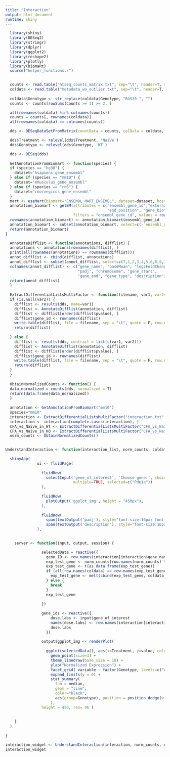 ```yaml
---
title: "Interaction"
output: html_document
runtime: shiny
---
```


```r

  library(shiny)  
  library(DESeq2)
  library(stringr)
  library(dplyr)
  library(ggplot2)
  library(reshape2)
  library(plotly)
  library(biomaRt)
  source("helper_functions.r")

  
  counts <- read.table("htseq_counts_matrix.txt", sep="\t", header=T, row.names=1)
  coldata <- read.table("metadata_wo_outlier.txt", sep="\t", header=T, row.names=1)
  
  coldata$Genotype <- str_replace(coldata$Genotype, "RGS20_", "") 
  counts <- counts[rowSums(counts >= 1) >= 2, ]

  all(rownames(coldata) %in% colnames(counts))
  counts = counts[, rownames(coldata)]
  all(rownames(coldata) == colnames(counts))

  dds <- DESeqDataSetFromMatrix(countData = counts, colData = coldata, design = ~ Genotype + Treatment + Genotype:Treatment)

  dds$Treatment <- relevel(dds$Treatment, 'Naive')
  dds$Genotype <- relevel(dds$Genotype, 'WT')

  dds <- DESeq(dds)
  
  GetAnnotationFromBiomart <- function(species) {
  if (species == "hg38") {
    dataset="hsapiens_gene_ensembl"
  } else if (species == "mm10") {
    dataset="mmusculus_gene_ensembl"  
  } else if (species == "rn6") {
    dataset="rnorvegicus_gene_ensembl"
  }
  mart <- useMart(biomart="ENSEMBL_MART_ENSEMBL", dataset=dataset, host="aug2017.archive.ensembl.org")
  annotation_biomart <- getBM(attributes = c("ensembl_gene_id","external_gene_name","chromosome_name","start_position", 
                                             "end_position", "gene_biotype", "description"), 
                              filters = "ensembl_gene_id", values = rownames(dds), mart = mart) 
  rownames(annotation_biomart) <- annotation_biomart$ensembl_gene_id
  annotation_biomart <- subset(annotation_biomart, select=c(-`ensembl_gene_id`))
  return(annotation_biomart)
}

  AnnotateDifflist <- function(annotations, difflist) {
  annotations <- annotations[rownames(difflist), ]
  print(all(rownames(annotations) == rownames(difflist)))
  annot_difflist <- cbind(difflist, annotations)
  annot_difflist <- subset(annot_difflist, select=c(7,1,2,3,4,5,6,8,9,10,11,12))
  colnames(annot_difflist) <- c("gene_name", "baseMean", "log2FoldChange", "lfcSE", "stat", "pvalue", 
                                "padj", "chromosome", "gene_start",
                                "gene_end", "gene_type", "description")
  return(annot_difflist)
  }
  
  ExtractDifferentialListsMultiFactor <- function(filename, var1, var2=NULL) {
  if (is.null(var2)) {
    difflist <- results(dds, name=var1)
    difflist <- AnnotateDifflist(annotation, difflist) 
    difflist <- difflist[order(difflist$pvalue), ]
    difflist$gene_id <- rownames(difflist)
    write.table(difflist, file = filename, sep = "\t", quote = F, row.names=F)
    return(difflist)
    
  } else {
    difflist <- results(dds, contrast = list(c(var1, var2)))
    difflist <- AnnotateDifflist(annotation, difflist) 
    difflist <- difflist[order(difflist$pvalue), ]
    difflist$gene_id <- rownames(difflist)
    write.table(difflist, file = filename, sep = "\t", quote = F, row.names=F)
    return(difflist)
  }
  }
  
  ObtainNormalizedCounts <- function() {
  data_normalized = counts(dds, normalized = T)
  return(data.frame(data_normalized))
  }
  
  annotation <- GetAnnotationFromBiomart("mm10")
  species="mm10"
  interaction <- ExtractDifferentialListsMultiFactor("interaction.txt", "GenotypeKO.TreatmentCFA") 
  interaction <- interaction[complete.cases(interaction), ] 
  CFA_vs_Naive_in_WT <- ExtractDifferentialListsMultiFactor("CFA_vs_Naive_in_WT.txt", "Treatment_CFA_vs_Naive") 
  CFA_vs_Naive_in_KO <- ExtractDifferentialListsMultiFactor("CFA_vs_Naive_in_KO.txt", "Treatment_CFA_vs_Naive", "GenotypeKO.TreatmentCFA") 
  norm_counts <- ObtainNormalizedCounts()
  
```




```r
UnderstandInteraction <- function(interaction_list, norm_counts, coldata) {

  shinyApp(
              ui <- fluidPage(
                
                fluidRow(
                  selectInput('gene_of_interest', 'Choose gene:', choices=interaction$gene_name,
                              multiple=TRUE, selected=c("Pde1a"))
                ),
                
                fluidRow(
                  plotOutput('ggplot_img', height = "450px"),
                ),
                
                fluidRow(
                  span(textOutput('padj'), style="font-size:16px; font-style: bold"),
                  span(textOutput('description'), style="font-size:16px; font-style: bold"))
              ),
    

    server <- function(input, output, session) {

                selectedData = reactive({
                  gene_ID <- row.names(interaction[interaction$gene_name %in% input$gene_of_interest, ])
                  exp_test_gene <- norm_counts[row.names(norm_counts) %in% gene_ID, ]
                  exp_test_gene <- t(as.data.frame(exp_test_gene))
                  if (all(row.names(coldata) == row.names(exp_test_gene))) {
                    exp_test_gene <- melt(cbind(exp_test_gene, coldata))
                  } else {
                    break
                  }
                  exp_test_gene
                  
                })
                
                gene_ids <- reactive({
                    dose.labs <- input$gene_of_interest
                    names(dose.labs) <- row.names(interaction[interaction$gene_name %in% input$gene_of_interest, ])
                    dose.labs
                  })
                
                output$ggplot_img <- renderPlot(
                  
                  ggplot(selectedData(), aes(x=Treatment, y=value, color=Treatment)) +
                    geom_point(size=3) + 
                    theme_linedraw(base_size = 18) +
                    ylab("Normalized Expression") +
                    facet_grid( variable ~ factor(Genotype, levels=c("WT", "KO")), labeller = labeller(variable = gene_ids())) +
                    expand_limits(y = 0) +
                    stat_summary(
                      fun = median,
                      geom = "line",
                      color="black",
                      aes(group=Genotype), position = position_dodge(width=0.9)
                    ),
                height = 450, res= 96 )
              
      
    }
  )
  
}
```


```r
interaction_widget <- UnderstandInteraction(interaction, norm_counts, coldata)
interaction_widget
```




